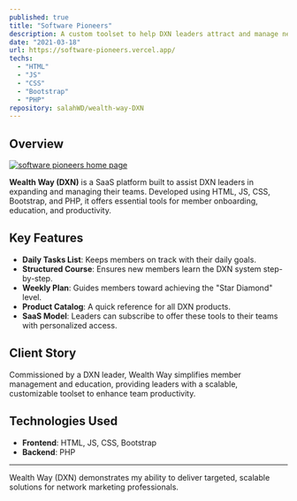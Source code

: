 ```yaml
---
published: true
title: "Software Pioneers"
description: A custom toolset to help DXN leaders attract and manage new members, with a focus on productivity and education.
date: "2021-03-18"
url: https://software-pioneers.vercel.app/
techs:
  - "HTML"
  - "JS"
  - "CSS"
  - "Bootstrap"
  - "PHP"
repository: salahWD/wealth-way-DXN
---
```


## Overview

[![software pioneers home page](software-pioneers.png)](https://software-pioneers.vercel.app/)

**Wealth Way (DXN)** is a SaaS platform built to assist DXN leaders in expanding and managing their teams. Developed using HTML, JS, CSS, Bootstrap, and PHP, it offers essential tools for member onboarding, education, and productivity.

## Key Features

- **Daily Tasks List**: Keeps members on track with their daily goals.
- **Structured Course**: Ensures new members learn the DXN system step-by-step.
- **Weekly Plan**: Guides members toward achieving the "Star Diamond" level.
- **Product Catalog**: A quick reference for all DXN products.
- **SaaS Model**: Leaders can subscribe to offer these tools to their teams with personalized access.

## Client Story

Commissioned by a DXN leader, Wealth Way simplifies member management and education, providing leaders with a scalable, customizable toolset to enhance team productivity.

## Technologies Used

- **Frontend**: HTML, JS, CSS, Bootstrap
- **Backend**: PHP

---

Wealth Way (DXN) demonstrates my ability to deliver targeted, scalable solutions for network marketing professionals.
